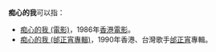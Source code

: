 '''痴心的我'''可以指：
*[[痴心的我_(電影)|痴心的我 (電影)]]，1986年[[香港|香港]][[電影|電影]]。
*[[痴心的我_(邰正宵專輯)|痴心的我 (邰正宵專輯)]]，1990年香港、台灣歌手[[邰正宵|邰正宵]]專輯。

{{消歧义|CXDW|Cat=四字消歧义}}
